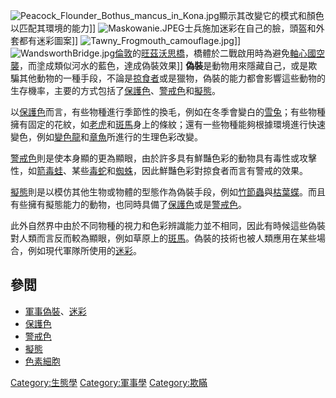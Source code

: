 [[File:Peacock_Flounder_Bothus_mancus_in_Kona.jpg|thumb]]顯示其改變它的模式和顏色以匹配其環境的能力]]
[[File:Maskowanie.JPEG|thumb]]士兵施加迷彩在自己的臉，頭盔和外套都有迷彩圖案]]
[[File:Tawny_Frogmouth_camouflage.jpg|thumb]]]]
[[File:WandsworthBridge.jpg|thumb]][[倫敦|倫敦]]的[[旺茲沃思橋|旺茲沃思橋]]，橋體於二戰啟用時為避免[[軸心國|軸心國]][[空襲|空襲]]，而塗成類似河水的藍色，達成偽裝效果]]
'''偽裝'''是動物用來隱藏自己，或是欺騙其他動物的一種手段，不論是[[掠食者|掠食者]]或是獵物，偽裝的能力都會影響這些動物的生存機率，主要的方式包括了[[保護色|保護色]]、[[警戒色|警戒色]]和[[擬態|擬態]]。

以[[保護色|保護色]]而言，有些物種進行季節性的換毛，例如在冬季會變白的[[雪兔|雪兔]]；有些物種擁有固定的花紋，如[[老虎|老虎]]和[[斑馬|斑馬]]身上的條紋；還有一些物種能夠根據環境進行快速變色，例如[[變色龍|變色龍]]和[[章魚|章魚]]所進行的生理色彩改變。

[[警戒色|警戒色]]則是使本身顯的更為顯眼，由於許多具有鮮豔色彩的動物具有毒性或攻擊性，如[[箭毒蛙|箭毒蛙]]、某些[[毒蛇|毒蛇]]和[[蜘蛛|蜘蛛]]，因此鮮豔色彩對掠食者而言有警戒的效果。

[[擬態|擬態]]則是以模仿其他生物或物體的型態作為偽裝手段，例如[[竹節蟲|竹節蟲]]與[[枯葉蝶|枯葉蝶]]。而且有些擁有擬態能力的動物，也同時具備了[[保護色|保護色]]或是[[警戒色|警戒色]]。

此外自然界中由於不同物種的視力和色彩辨識能力並不相同，因此有時候這些偽裝對人類而言反而較為顯眼，例如草原上的[[斑馬|斑馬]]。偽裝的技術也被人類應用在某些場合，例如現代軍隊所使用的[[迷彩|迷彩]]。

== 參閲 ==
{{div col|2}}
* [[軍事偽裝|軍事偽裝]]、[[迷彩|迷彩]]
* [[保護色|保護色]]
* [[警戒色|警戒色]]
* [[擬態|擬態]]
* [[色素細胞|色素細胞]]
{{div col end}}

{{Evo ecol|state=collapsed}}
{{模型化生态系统|state=collapsed}}
{{顏色主題|state=collapsed}}

[[Category:生態學|Category:生態學]]
[[Category:軍事學|Category:軍事學]]
[[Category:欺瞞|Category:欺瞞]]